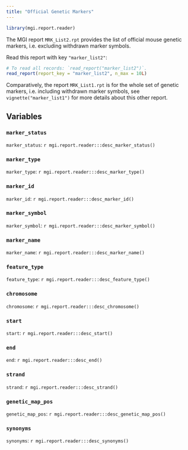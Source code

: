 ```yaml
---
title: "Official Genetic Markers"
---
```


```r
library(mgi.report.reader)
```

The MGI report `MRK_List2.rpt` provides the list of official mouse genetic
markers, i.e. excluding withdrawn marker symbols.

Read this report with key `"marker_list2"`:

```r
# To read all records: `read_report("marker_list2")`.
read_report(report_key = "marker_list2", n_max = 10L)
```

Comparatively, the report `MRK_List1.rpt` is for the whole set of genetic
markers, i.e. including withdrawn marker symbols, see `vignette("marker_list1")`
for more details about this other report.

## Variables

### `marker_status`

`marker_status`: `r mgi.report.reader:::desc_marker_status()`

### `marker_type`

`marker_type`: `r mgi.report.reader:::desc_marker_type()`

### `marker_id`

`marker_id`: `r mgi.report.reader:::desc_marker_id()`

### `marker_symbol`

`marker_symbol`: `r mgi.report.reader:::desc_marker_symbol()`

### `marker_name`

`marker_name`: `r mgi.report.reader:::desc_marker_name()`

### `feature_type`

`feature_type`: `r mgi.report.reader:::desc_feature_type()`

### `chromosome`

`chromosome`: `r mgi.report.reader:::desc_chromosome()`

### `start`

`start`: `r mgi.report.reader:::desc_start()`

### `end`

`end`: `r mgi.report.reader:::desc_end()`

### `strand`

`strand`: `r mgi.report.reader:::desc_strand()`

### `genetic_map_pos`

`genetic_map_pos`: `r mgi.report.reader:::desc_genetic_map_pos()`

### `synonyms`

`synonyms`: `r mgi.report.reader:::desc_synonyms()`
